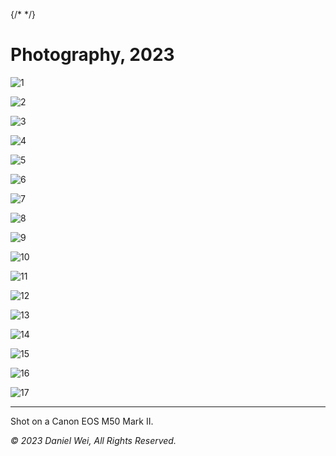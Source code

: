 
<Navbar />

{/* <Footbar /> */}

# Photography, 2023

![1](/photos/wei-01.jpg)

![2](/photos/wei-02.jpg)

![3](/photos/wei-03.jpg)

![4](/photos/wei-04.jpg)

![5](/photos/wei-05.jpg)

![6](/photos/wei-06.jpg)

![7](/photos/wei-07.jpg)

![8](/photos/wei-08.jpg)

![9](/photos/wei-09.jpg)

![10](/photos/wei-10.jpg)

![11](/photos/wei-11.jpg)

![12](/photos/wei-12.jpg)

![13](/photos/wei-13.jpg)

![14](/photos/wei-14.jpg)

![15](/photos/wei-15.jpg)

![16](/photos/wei-16.jpg)

![17](/photos/wei-17.jpg)

---

Shot on a Canon EOS M50 Mark II.

_© 2023 Daniel Wei, All Rights Reserved._
